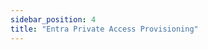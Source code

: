 ```yaml
---
sidebar_position: 4
title: "Entra Private Access Provisioning"
---
```



<ExternalMarkdown 
  url="https://raw.githubusercontent.com/microsoft/Migrate2GSA/main/Docs/EntraPrivateAccessProvisioning.md"
  title="Entra Private Access Provisioning"
/>